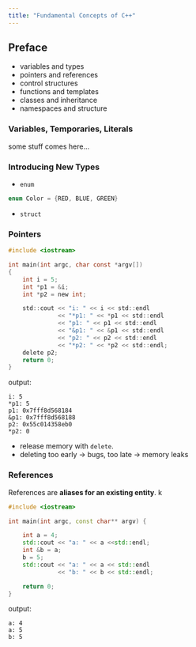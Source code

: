 ```yaml
---
title: "Fundamental Concepts of C++"
---
```


## Preface 

* variables and types
* pointers and references
* control structures
* functions and templates
* classes and inheritance 
* namespaces and structure

### Variables, Temporaries, Literals

some stuff comes here... 

### Introducing New Types

* `enum` 

```cpp
enum Color = {RED, BLUE, GREEN}
```

* `struct`

### Pointers 

```.c
#include <iostream>

int main(int argc, char const *argv[])
{
    int i = 5;
    int *p1 = &i;
    int *p2 = new int;

    std::cout << "i: " << i << std::endl
              << "*p1: " << *p1 << std::endl
              << "p1: " << p1 << std::endl
              << "&p1: " << &p1 << std::endl
              << "p2: " << p2 << std::endl
              << "*p2: " << *p2 << std::endl;
    delete p2;
    return 0;
}
```

output:

```text
i: 5
*p1: 5
p1: 0x7fff8d568184
&p1: 0x7fff8d568188
p2: 0x55c014358eb0
*p2: 0
```

* release memory with `delete`. 
* deleting too early -> bugs, too late -> memory leaks

### References 

References are **aliases for an existing entity**. k

```.cpp
#include <iostream>

int main(int argc, const char** argv) {

    int a = 4;
    std::cout << "a: " << a <<std::endl;
    int &b = a;
    b = 5;
    std::cout << "a: " << a << std::endl
              << "b: " << b << std::endl;

    return 0;
}
```

output:

```text
a: 4
a: 5
b: 5
```